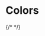 

<Meta title="Config/Colors" />

# Colors

<ColorPalette>
  <ColorItem
    title="theme.palette.primary"
    subtitle="Coral"
    colors={[
      theme.palette.primary.main,
      theme.palette.primary.light,
      theme.palette.primary.dark,
      theme.palette.primary.contrastText,
    ]}
  />
  <ColorItem
    title="theme.palette.secondary"
    subtitle="Ocean"
    colors={[
      theme.palette.secondary.main,
      theme.palette.secondary.light,
      theme.palette.secondary.dark,
      theme.palette.secondary.contrastText,
    ]}
  />
  <ColorItem
    title="theme.palette.error"
    subtitle="Red"
    colors={[
      theme.palette.error.main,
      theme.palette.error.light,
      theme.palette.error.dark,
      theme.palette.error.contrastText,
    ]}
  />
  <ColorItem
    title="theme.palette.warning"
    subtitle="Orange"
    colors={[
      theme.palette.warning.main,
      theme.palette.warning.light,
      theme.palette.warning.dark,
      theme.palette.warning.contrastText,
    ]}
  />
  <ColorItem
    title="theme.palette.info"
    subtitle="Burnt sienna"
    colors={[
      theme.palette.info.main,
      theme.palette.info.light,
      theme.palette.info.dark,
      theme.palette.info.contrastText,
    ]}
  />
  <ColorItem
    title="theme.palette.success"
    subtitle="Crimson"
    colors={[
      theme.palette.success.main,
      theme.palette.success.light,
      theme.palette.success.dark,
      theme.palette.success.contrastText,
    ]}
  />
  {/* <ColorItem
    title="theme.palette.mode"
    subtitle="none"
    colors={[theme.palette.mode.main]}
  />
  <ColorItem
    title="theme.palette.tonalOffset"
    subtitle="none"
    colors={[theme.palette.tonalOffset.main]}
  />
  <ColorItem
    title="theme.palette.contrastThreshold"
    subtitle="none"
    colors={[theme.palette.contrastThreshold.main]}
  />
  <ColorItem
    title="theme.palette.common"
    subtitle="none"
    colors={[theme.palette.common.main]}
  />
  <ColorItem
    title="theme.palette.text"
    subtitle="none"
    colors={[theme.palette.text.main]}
  />
  <ColorItem
    title="theme.palette.divider"
    subtitle="none"
    colors={[theme.palette.divider.main]}
  />
  <ColorItem
    title="theme.palette.action"
    subtitle="none"
    colors={[theme.palette.action.main]}
  /> */}
  <ColorItem
    title="Monochrome"
    colors={[
      theme.palette.grey[50],
      theme.palette.grey[100],
      theme.palette.grey[200],
      theme.palette.grey[300],
      theme.palette.grey[400],
      theme.palette.grey[500],
      theme.palette.grey[600],
      theme.palette.grey[700],
      theme.palette.grey[800],
      theme.palette.grey[900],
    ]}
  />
</ColorPalette>
